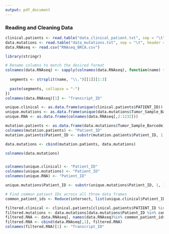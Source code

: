 ```yaml
---
output: pdf_document
---
```


### Reading and Cleaning Data

```r
clinical.patients <- read.table("data_clinical_patient.txt", sep = "\t", header = TRUE)
data.mutations <- read.table("data_mutations.txt", sep = "\t", header = TRUE)
data.RNAseq <- read.csv("RNAseq_BRCA.csv")
```

```r
library(stringr)

# Rename columns to match the desired format
colnames(data.RNAseq) <- sapply(colnames(data.RNAseq), function(name) {
  
  segments <- strsplit(name, "\\.")[[1]][1:3]
  
  paste(segments, collapse = "-")
})
colnames(data.RNAseq)[1] <- "Transcript_ID"
```

```r
unique.clinical <- as.data.frame(unique(clinical.patients$PATIENT_ID))
unique.mutations <- as.data.frame(unique(data.mutations$Tumor_Sample_Barcode))
unique.RNA <- as.data.frame(colnames(data.RNAseq[,2:1232]))

mutation.patients <- as.data.frame(data.mutations$Tumor_Sample_Barcode)
colnames(mutation.patients) <- "Patient_ID"
mutation.patients$Patient_ID <- substr(mutation.patients$Patient_ID, 1, 12)

data.mutations <- cbind(mutation.patients, data.mutations)

colnames(data.mutations)


colnames(unique.clinical) <- "Patient_ID"
colnames(unique.mutations) <- "Patient_ID"
colnames(unique.RNA) <- "Patient_ID"

unique.mutations$Patient_ID <- substr(unique.mutations$Patient_ID, 1, 12)

# Find common patient IDs across all three data frames
common_patient_ids <- Reduce(intersect, list(unique.clinical$Patient_ID, unique.mutations$Patient_ID, unique.RNA$Patient_ID))

filtered.clinical <- clinical.patients[clinical.patients$PATIENT_ID %in% common_patient_ids, ]
filtered.mutations <- data.mutations[data.mutations$Patient_ID %in% common_patient_ids, ]
filtered.RNA <- data.RNAseq[, names(data.RNAseq)%in% common_patient_ids]
filtered.RNA <- cbind(data.RNAseq[,1], filtered.RNA)
colnames(filtered.RNA)[1] <- "Transcript_ID"
```
